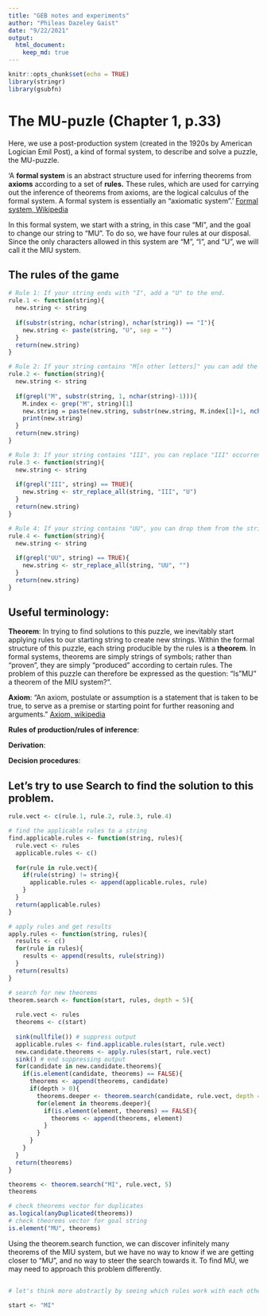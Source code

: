 ```yaml
---
title: "GEB notes and experiments"
author: "Phileas Dazeley Gaist"
date: "9/22/2021"
output: 
  html_document:
    keep_md: true
---
```


```r
knitr::opts_chunk$set(echo = TRUE)
library(stringr)
library(gsubfn)
```

# The MU-puzle (Chapter 1, p.33)

Here, we use a post-production system (created in the 1920s by American Logician Emil Post), a kind of formal system, to describe and solve a puzzle, the MU-puzzle.

'A **formal system** is an abstract structure used for inferring theorems from **axioms** according to a set of **rules.** These rules, which are used for carrying out the inference of theorems from axioms, are the logical calculus of the formal system. A formal system is essentially an "axiomatic system".' [Formal system, Wikipedia](https://en.wikipedia.org/wiki/Formal_system)

In this formal system, we start with a string, in this case "MI", and the goal to change our string to "MU". To do so, we have four rules at our disposal. Since the only characters allowed in this system are "M", "I", and "U", we will call it the MIU system.

## The rules of the game

```r
# Rule 1: If your string ends with "I", add a "U" to the end.
rule.1 <- function(string){
  new.string <- string
  
  if(substr(string, nchar(string), nchar(string)) == "I"){
    new.string <- paste(string, "U", sep = "")
  }
  return(new.string)
}

# Rule 2: If your string contains "M[n other letters]" you can add the [n other letters] to the end of the string.
rule.2 <- function(string){
  new.string <- string
  
  if(grepl("M", substr(string, 1, nchar(string)-1))){
    M.index <- grep("M", string)[1]
    new.string = paste(new.string, substr(new.string, M.index[1]+1, nchar(new.string)), sep = "")
    print(new.string)
  }
  return(new.string)
}

# Rule 3: If your string contains "III", you can replace "III" occurrences with "U"
rule.3 <- function(string){
  new.string <- string
  
  if(grepl("III", string) == TRUE){
    new.string <- str_replace_all(string, "III", "U")
  }
  return(new.string)
}

# Rule 4: If your string contains "UU", you can drop them from the string
rule.4 <- function(string){
  new.string <- string
  
  if(grepl("UU", string) == TRUE){
    new.string <- str_replace_all(string, "UU", "")
  } 
  return(new.string)
}
```

## Useful terminology:

**Theorem**: In trying to find solutions to this puzzle, we inevitably start applying rules to our starting string to create new strings. Within the formal structure of this puzzle, each string producible by the rules is a **theorem**. In formal systems, theorems are simply strings of symbols; rather than "proven", they are simply "produced" according to certain rules. The problem of this puzzle can therefore be expressed as the question: "Is "MU" a theorem of the MIU system?".

**Axiom**: "An axiom, postulate or assumption is a statement that is taken to be true, to serve as a premise or starting point for further reasoning and arguments." [Axiom, wikipedia](https://en.wikipedia.org/wiki/Axiom)

**Rules of production/rules of inference**:

**Derivation**:

**Decision procedures**:

## Let's try to use Search to find the solution to this problem.

```r
rule.vect <- c(rule.1, rule.2, rule.3, rule.4)

# find the applicable rules to a string
find.applicable.rules <- function(string, rules){
  rule.vect <- rules
  applicable.rules <- c()
  
  for(rule in rule.vect){
    if(rule(string) != string){
      applicable.rules <- append(applicable.rules, rule)
    }
  }
  return(applicable.rules)
}

# apply rules and get results
apply.rules <- function(string, rules){
  results <- c()
  for(rule in rules){
    results <- append(results, rule(string))
  }
  return(results)
}

# search for new theorems
theorem.search <- function(start, rules, depth = 5){
  
  rule.vect <- rules
  theorems <- c(start)
  
  sink(nullfile()) # suppress output
  applicable.rules <- find.applicable.rules(start, rule.vect)
  new.candidate.theorems <- apply.rules(start, rule.vect)
  sink() # end suppressing output
  for(candidate in new.candidate.theorems){
    if(is.element(candidate, theorems) == FALSE){
      theorems <- append(theorems, candidate)
      if(depth > 0){
        theorems.deeper <- theorem.search(candidate, rule.vect, depth = depth-1)
        for(element in theorems.deeper){
          if(is.element(element, theorems) == FALSE){
            theorems <- append(theorems, element)
          }
        }
      }
    }
  }
  return(theorems)
}

theorems <- theorem.search("MI", rule.vect, 5)
theorems

# check theorems vector for duplicates
as.logical(anyDuplicated(theorems))
# check theorems vector for goal string
is.element("MU", theorems)
```

Using the theorem.search function, we can discover infinitely many theorems of the MIU system, but we have no way to know if we are getting closer to "MU", and no way to steer the search towards it. To find MU, we may need to approach this problem differently.

##

```r
# let's think more abstractly by seeing which rules work with each other:

start <- "MI"
```

